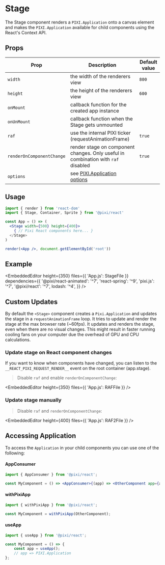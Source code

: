
# Stage

The Stage component renders a `PIXI.Application` onto a canvas element and makes the `PIXI.Application` available for child components using the React's Context API.

## Props

| Prop                      | Description                                                                                | Default value |
| ------------------------- | ------------------------------------------------------------------------------------------ | ------------- |
| `width`                   | the width of the renderers view                                                            | `800`         |
| `height`                  | the height of the renderers view                                                           | `600`         |
| `onMount`                 | callback function for the created app instance                                             |               |
| `onUnMount`               | callback function when the Stage gets unmounted                                            |               |
| `raf`                     | use the internal PIXI ticker (requestAnimationFrame)                                       | `true`        |
| `renderOnComponentChange` | render stage on component changes. Only useful in combination with `raf` disabled          | `true`        |
| `options`                 | see [PIXI.Application options](https://pixijs.download/release/docs/PIXI.Application.html) |               |

## Usage

```jsx
import { render } from 'react-dom'
import { Stage, Container, Sprite } from '@pixi/react'

const App = () => (
  <Stage width={500} height={400}>
    { // Pixi React components here... }
  </Stage>
)

render(<App />, document.getElementById('root'))
```

## Example

<EmbeddedEditor
    height={350}
    files={{ 'App.js': StageFile }}
    dependencies={{
        '@pixi/react-animated': '^7',
        'react-spring': '^9',
        'pixi.js': '^7',
        '@pixi/react': '^7',
        lodash: '^4',
    }}
/>
## Custom Updates

By default the `<Stage>` component creates a `Pixi.Application` and updates the stage in a `requestAnimationFrame` loop.
It tries to update and render the stage at the max browser rate (~60fps).
It updates and renders the stage, even when there are no visual changes.
This might result in faster running cooling fans on your computer due the overhead of GPU and CPU calculations.

### Update stage on React component changes

If you want to know when components have changed, you can listen to the `__REACT_PIXI_REQUEST_RENDER__` event on the root container (app.stage).

> Disable `raf` and enable `renderOnComponentChange`:

<EmbeddedEditor height={350} files={{ 'App.js': RAFFile }} />

### Update stage manually

> Disable `raf` and `renderOnComponentChange`:

<EmbeddedEditor height={400} files={{ 'App.js': RAF2File }} />

## Accessing Application

To access the `Application` in your child components you can use one of the following:

#### AppConsumer

```jsx
import { AppConsumer } from '@pixi/react';

const MyComponent = () => <AppConsumer>{(app) => <OtherComponent app={app} />}</AppConsumer>;
```

#### withPixiApp

```jsx
import { withPixiApp } from '@pixi/react';

const MyComponent = withPixiApp(OtherComponent);
```

#### useApp

```jsx
import { useApp } from '@pixi/react';

const MyComponent = () => {
    const app = useApp();
    // app => PIXI.Application
};
```
